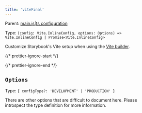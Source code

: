 ```yaml
---
title: 'viteFinal'
---
```


Parent: [main.js|ts configuration](./main-config.mdx)

Type: `(config: Vite.InlineConfig, options: Options) => Vite.InlineConfig | Promise<Vite.InlineConfig>`

Customize Storybook's Vite setup when using the [Vite builder](../builders/vite.mdx).

{/* prettier-ignore-start */}

<CodeSnippets path="main-config-vite-final.md" />

{/* prettier-ignore-end */}

## `Options`

Type: `{ configType?: 'DEVELOPMENT' | 'PRODUCTION' }`

There are other options that are difficult to document here. Please introspect the type definition for more information.
